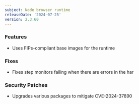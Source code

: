 ```yaml
---
subject: Node browser runtime
releaseDate: '2024-07-25'
version: 2.3.60
---
```


### Features
* Uses FIPs-compliant base images for the runtime

### Fixes
* Fixes step monitors failing when there are errors in the har

### Security Patches
* Upgrades various packages to mitigate CVE-2024-37890
